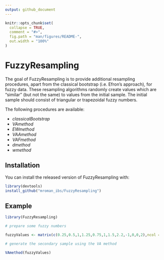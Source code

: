 ```yaml
---
output: github_document
---
```


<!-- README.md is generated from README.Rmd. Please edit that file -->

```r
knitr::opts_chunk$set(
  collapse = TRUE,
  comment = "#>",
  fig.path = "man/figures/README-",
  out.width = "100%"
)
```

# FuzzyResampling

<!-- badges: start -->
<!-- badges: end -->

The goal of FuzzyResampling is to provide additional resampling procedures, apart from the classical bootstrap (i.e. Efron's
approach), for fuzzy data.
These resampling algorithms randomly create values which are "similar" (but not the same) to values from the initial sample.
The initial sample should consist of triangular or trapezoidal fuzzy numbers.

The following procedures are available:

+ *classicalBootstrap*
+ *VAmethod*
+ *EWmethod*
+ *VAAmethod*
+ *VAFmethod*
+ *dmethod*
+ *wmethod*

## Installation

You can install the released version of FuzzyResampling with:

``` r
library(devtools)
install_github("mroman_ibs/FuzzyResampling")
```

## Example


``` r
library(FuzzyResampling)

# prepare some fuzzy numbers 

fuzzyValues <- matrix(c(0.25,0.5,1,1.25,0.75,1,1.5,2.2,-1,0,0,2),ncol = 4,byrow = TRUE)

# generate the secondary sample using the VA method

VAmethod(fuzzyValues)

```
